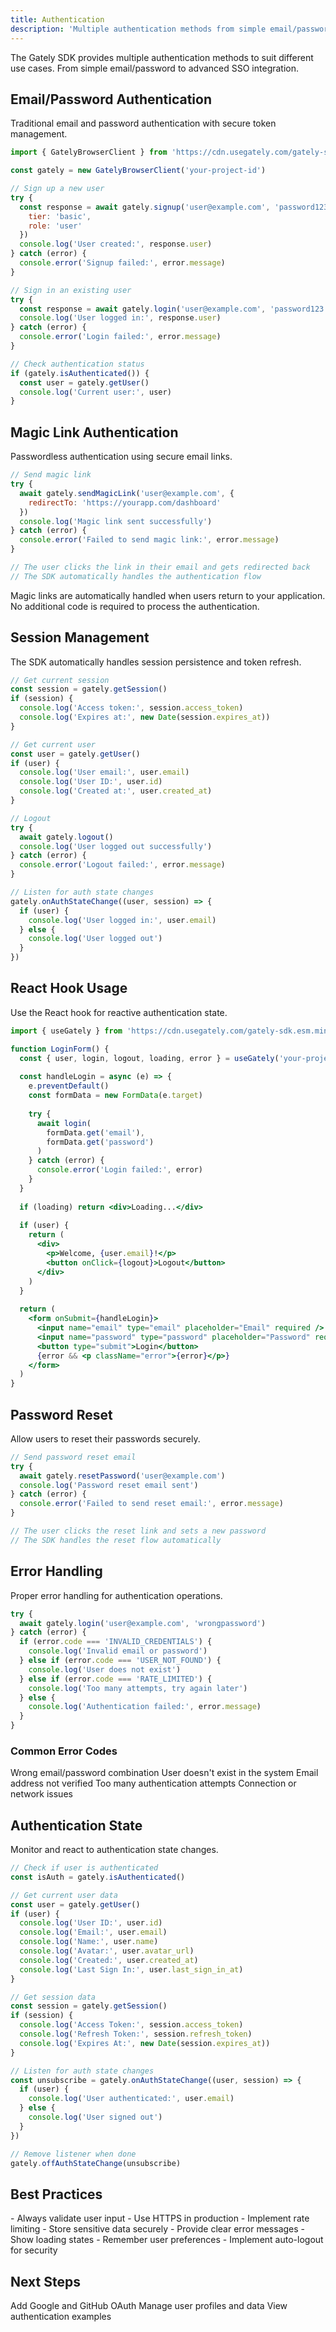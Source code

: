```yaml
---
title: Authentication
description: 'Multiple authentication methods from simple email/password to advanced SSO integration'
---
```


The Gately SDK provides multiple authentication methods to suit different use cases. From simple email/password to advanced SSO integration.

## Email/Password Authentication

Traditional email and password authentication with secure token management.

```javascript
import { GatelyBrowserClient } from 'https://cdn.usegately.com/gately-sdk.esm.min.js'

const gately = new GatelyBrowserClient('your-project-id')

// Sign up a new user
try {
  const response = await gately.signup('user@example.com', 'password123', {
    tier: 'basic',
    role: 'user'
  })
  console.log('User created:', response.user)
} catch (error) {
  console.error('Signup failed:', error.message)
}

// Sign in an existing user
try {
  const response = await gately.login('user@example.com', 'password123')
  console.log('User logged in:', response.user)
} catch (error) {
  console.error('Login failed:', error.message)
}

// Check authentication status
if (gately.isAuthenticated()) {
  const user = gately.getUser()
  console.log('Current user:', user)
}
```

## Magic Link Authentication

Passwordless authentication using secure email links.

```javascript
// Send magic link
try {
  await gately.sendMagicLink('user@example.com', {
    redirectTo: 'https://yourapp.com/dashboard'
  })
  console.log('Magic link sent successfully')
} catch (error) {
  console.error('Failed to send magic link:', error.message)
}

// The user clicks the link in their email and gets redirected back
// The SDK automatically handles the authentication flow
```

<Note>
Magic links are automatically handled when users return to your application. No additional code is required to process the authentication.
</Note>

## Session Management

The SDK automatically handles session persistence and token refresh.

```javascript
// Get current session
const session = gately.getSession()
if (session) {
  console.log('Access token:', session.access_token)
  console.log('Expires at:', new Date(session.expires_at))
}

// Get current user
const user = gately.getUser()
if (user) {
  console.log('User email:', user.email)
  console.log('User ID:', user.id)
  console.log('Created at:', user.created_at)
}

// Logout
try {
  await gately.logout()
  console.log('User logged out successfully')
} catch (error) {
  console.error('Logout failed:', error.message)
}

// Listen for auth state changes
gately.onAuthStateChange((user, session) => {
  if (user) {
    console.log('User logged in:', user.email)
  } else {
    console.log('User logged out')
  }
})
```

## React Hook Usage

Use the React hook for reactive authentication state.

```jsx
import { useGately } from 'https://cdn.usegately.com/gately-sdk.esm.min.js'

function LoginForm() {
  const { user, login, logout, loading, error } = useGately('your-project-id')
  
  const handleLogin = async (e) => {
    e.preventDefault()
    const formData = new FormData(e.target)
    
    try {
      await login(
        formData.get('email'),
        formData.get('password')
      )
    } catch (error) {
      console.error('Login failed:', error)
    }
  }
  
  if (loading) return <div>Loading...</div>
  
  if (user) {
    return (
      <div>
        <p>Welcome, {user.email}!</p>
        <button onClick={logout}>Logout</button>
      </div>
    )
  }
  
  return (
    <form onSubmit={handleLogin}>
      <input name="email" type="email" placeholder="Email" required />
      <input name="password" type="password" placeholder="Password" required />
      <button type="submit">Login</button>
      {error && <p className="error">{error}</p>}
    </form>
  )
}
```

## Password Reset

Allow users to reset their passwords securely.

```javascript
// Send password reset email
try {
  await gately.resetPassword('user@example.com')
  console.log('Password reset email sent')
} catch (error) {
  console.error('Failed to send reset email:', error.message)
}

// The user clicks the reset link and sets a new password
// The SDK handles the reset flow automatically
```

## Error Handling

Proper error handling for authentication operations.

```javascript
try {
  await gately.login('user@example.com', 'wrongpassword')
} catch (error) {
  if (error.code === 'INVALID_CREDENTIALS') {
    console.log('Invalid email or password')
  } else if (error.code === 'USER_NOT_FOUND') {
    console.log('User does not exist')
  } else if (error.code === 'RATE_LIMITED') {
    console.log('Too many attempts, try again later')
  } else {
    console.log('Authentication failed:', error.message)
  }
}
```

### Common Error Codes

<ResponseField name="INVALID_CREDENTIALS" type="string">
  Wrong email/password combination
</ResponseField>

<ResponseField name="USER_NOT_FOUND" type="string">
  User doesn't exist in the system
</ResponseField>

<ResponseField name="EMAIL_NOT_CONFIRMED" type="string">
  Email address not verified
</ResponseField>

<ResponseField name="RATE_LIMITED" type="string">
  Too many authentication attempts
</ResponseField>

<ResponseField name="NETWORK_ERROR" type="string">
  Connection or network issues
</ResponseField>

## Authentication State

Monitor and react to authentication state changes.

```javascript
// Check if user is authenticated
const isAuth = gately.isAuthenticated()

// Get current user data
const user = gately.getUser()
if (user) {
  console.log('User ID:', user.id)
  console.log('Email:', user.email)
  console.log('Name:', user.name)
  console.log('Avatar:', user.avatar_url)
  console.log('Created:', user.created_at)
  console.log('Last Sign In:', user.last_sign_in_at)
}

// Get session data
const session = gately.getSession()
if (session) {
  console.log('Access Token:', session.access_token)
  console.log('Refresh Token:', session.refresh_token)
  console.log('Expires At:', new Date(session.expires_at))
}

// Listen for auth state changes
const unsubscribe = gately.onAuthStateChange((user, session) => {
  if (user) {
    console.log('User authenticated:', user.email)
  } else {
    console.log('User signed out')
  }
})

// Remove listener when done
gately.offAuthStateChange(unsubscribe)
```

## Best Practices

<CardGroup cols={2}>
  <Card title="Security" icon="shield">
    - Always validate user input
    - Use HTTPS in production
    - Implement rate limiting
    - Store sensitive data securely
  </Card>
  <Card title="User Experience" icon="heart">
    - Provide clear error messages
    - Show loading states
    - Remember user preferences
    - Implement auto-logout for security
  </Card>
</CardGroup>

## Next Steps

<CardGroup cols={3}>
  <Card
    title="SSO Integration"
    icon="google"
    href="/sso"
  >
    Add Google and GitHub OAuth
  </Card>
  <Card
    title="User Management"
    icon="user"
    href="/user-management"
  >
    Manage user profiles and data
  </Card>
  <Card
    title="Examples"
    icon="code"
    href="/examples"
  >
    View authentication examples
  </Card>
</CardGroup>